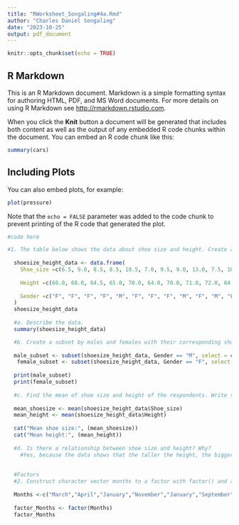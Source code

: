 ```yaml
---
title: "RWorksheet_Songaling#4a.Rmd"
author: "Charles Daniel Songaling"
date: "2023-10-25"
output: pdf_document
---
```


```r
knitr::opts_chunk$set(echo = TRUE)
```

## R Markdown

This is an R Markdown document. Markdown is a simple formatting syntax for authoring HTML, PDF, and MS Word documents. For more details on using R Markdown see <http://rmarkdown.rstudio.com>.

When you click the **Knit** button a document will be generated that includes both content as well as the output of any embedded R code chunks within the document. You can embed an R code chunk like this:

```r
summary(cars)
```

## Including Plots

You can also embed plots, for example:

```r
plot(pressure)
```

Note that the `echo = FALSE` parameter was added to the code chunk to prevent printing of the R code that generated the plot.

```r
#code here

#1. The table below shows the data about shoe size and height. Create a data frame.
  
  shoesize_height_data <- data.frame(
    Shoe_size =c(6.5, 9.0, 8.5, 8.5, 10.5, 7.0, 9.5, 9.0, 13.0, 7.5, 10.5, 8.5, 12.0, 10.5, 13.0, 11.5, 8.5, 5.0, 10.0, 6.5, 7.5, 8.5, 10.5, 8.5, 10.5, 11.0, 9.0, 13.0),
    
    Height =c(66.0, 68.0, 64.5, 65.0, 70.0, 64.0, 70.0, 71.0, 72.0, 64.0, 74.5, 67.0, 71.0, 71.0, 77.0, 72.0, 59.0, 62.0, 72.0, 66.0, 64.0, 67.0, 73.0, 69.0, 72.0, 70.0, 69.0, 70.0),
    
    Gender =c("F", "F", "F", "F", "M", "F", "F", "F", "M", "F", "M", "F", "M", "M", "M", "M", "F", "F", "M", "F", "F", "M", "M", "F", "M", "M", "M", "M")
  )
  shoesize_height_data
  
  #a. Describe the data.
  summary(shoesize_height_data)

  #b. Create a subset by males and females with their corresponding shoe size and height. What its result? Show the R scripts.
  
  male_subset <- subset(shoesize_height_data, Gender == "M", select = c(Shoe_size, Height))
   female_subset <- subset(shoesize_height_data, Gender == "F", select = c(Shoe_size, Height))
   
  print(male_subset)
  print(female_subset)
  
  #c. Find the mean of shoe size and height of the respondents. Write the R scripts and its result.
  
  mean_shoesize <- mean(shoesize_height_data$Shoe_size)
  mean_height <- mean(shoesize_height_data$Height)
  
  cat("Mean shoe size:", (mean_shoesize))
  cat("Mean height:", (mean_height))
  
  #d. Is there a relationship between shoe size and height? Why?
    #Yes, because the data shows that the taller the height, the bigger the shoe size.
  
  
  #Factors
  #2. Construct character vector months to a factor with factor() and assign the result to factor_months_vector. Print out factor_months_vector and assert that R prints out the factor levels below the actual values.
  
  Months <-c("March","April","January","November","January","September","October","September","November","August","January","Novermber","November","February","May","August","July","December","August","August","September","November","February","April")
  
  factor_Months <- factor(Months)
  factor_Months









```
